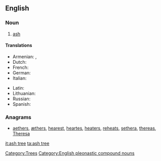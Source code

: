 ==English==

===Noun===
{{wikipedia}}
{{en-noun}}

# [[ash#Noun 2|ash]]

====Translations====
{{trans-top|ash}}
* Armenian: {{t-|hy|հացենի|tr=hac'eni}}, {{t-|hy|հացի|tr=hac'i}}
* Dutch: {{t+|nl|es|m}}
* French: {{t+|fr|frêne}}
* German: {{t+|de|Esche|f}}
* Italian: {{t-|it|frassino|m}}
{{trans-mid}}
* Latin: {{t-|la|fraxinus}}
* Lithuanian: {{t+|lt|uosis|m|xs=Lithuanian}}
* Russian: {{t+|ru|ясень|m|tr=jásen'}}
* Spanish: {{t+|es|fresno|m}}
{{trans-bottom}}

===Anagrams===
* {{alphagram|aeehrst}} [[aethers#English|aethers]], [[æthers#English|æthers]], [[hearest#English|hearest]], [[heartes#English|heartes]], [[heaters#English|heaters]], [[reheats#English|reheats]], [[sethera#English|sethera]], [[thereas#English|thereas]], [[Theresa#English|Theresa]]

[[Category:Trees]]
[[Category:English pleonastic compound nouns]]
[[it:ash tree]]
[[ta:ash tree]]